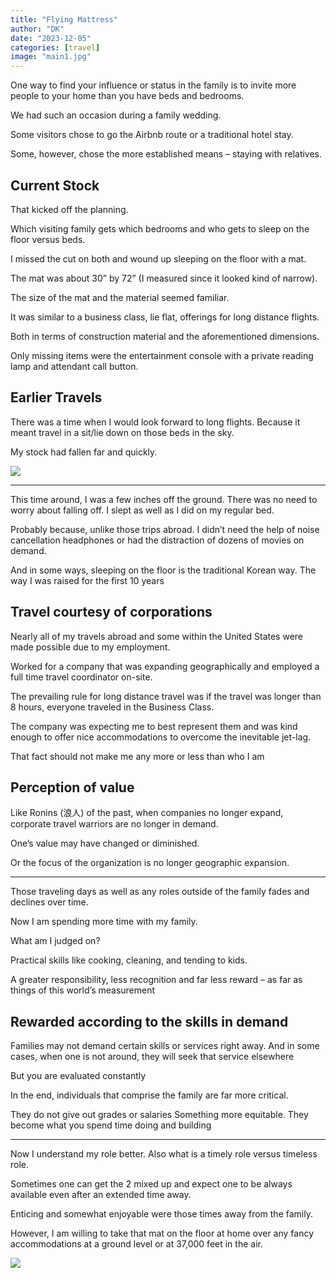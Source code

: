 ```yaml
---
title: "Flying Mattress"
author: "DK"
date: "2023-12-05"
categories: [travel]
image: "main1.jpg"
---
```


One way to find your influence or status in the family is to invite more people to your home than you have beds and bedrooms.

We had such an occasion during a family wedding.

Some visitors chose to go the Airbnb route or a traditional hotel stay.

Some, however, chose the more established means – staying with relatives.


## Current Stock

That kicked off the planning.

Which visiting family gets which bedrooms and who gets to sleep on the floor versus beds.

I missed the cut on both and wound up sleeping on the floor with a mat.

The mat was about 30” by 72” (I measured since it looked kind of narrow).

The size of the mat and the material seemed familiar.

It was similar to a business class, lie flat, offerings for long distance flights.

Both in terms of construction material and the aforementioned dimensions.

Only missing items were the entertainment console with a private reading lamp and attendant call button.

## Earlier Travels

There was a time when I would look forward to long flights. Because it meant travel in a sit/lie down on those beds in the sky.

My stock had fallen far and quickly.

![](main1.jpg)

---

This time around, I was a few inches off the ground.
There was no need to worry about falling off.
I slept as well as I did on my regular bed.

Probably because, unlike those trips abroad. I didn’t need the help of noise cancellation headphones or had the distraction of dozens of movies on demand.

And in some ways, sleeping on the floor is the traditional Korean way. 
The way I was raised for the first 10 years

## Travel courtesy of corporations

Nearly all of my travels abroad and some within the United States were made possible due to my employment.

Worked for a company that was expanding geographically and employed a full time travel coordinator on-site.

The prevailing rule for long distance travel was if the travel was longer than 8 hours, everyone traveled in the Business Class.

The company was expecting me to best represent them and was kind enough to offer nice accommodations to overcome the inevitable jet-lag.

That fact should not make me any more or less than who I am

## Perception of value

Like Ronins (浪人) of the past, when companies no longer expand, corporate travel warriors are no longer in demand.

One's value may have changed or diminished.

Or the focus of the organization is no longer geographic expansion.

---

Those traveling days as well as any roles outside of the family fades and declines over time.

Now I am spending more time with my family.

What am I judged on?

Practical skills like cooking, cleaning, and tending to kids.

A greater responsibility, less recognition and far less reward – as far as things of this world’s measurement

## Rewarded according to the skills in demand

Families may not demand certain skills or services right away. 
And in some cases, when one is not around, they will seek that service elsewhere

But you are evaluated constantly

In the end, individuals that comprise the family are far more critical.

They do not give out grades or salaries
Something more equitable.
They become what you spend time doing and building

---

Now I understand my role better.
Also what is a timely role versus timeless role.

Sometimes one can get the 2 mixed up and expect one to be always available even after an extended time away.

Enticing and somewhat enjoyable were those times away from the family.  

However, I am willing to take that mat on the floor at home over any fancy accommodations at a ground level or at 37,000 feet in the air.

![](intro.jpeg)
